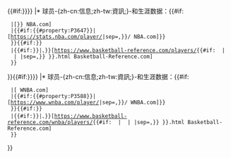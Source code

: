 {{#if:{{{nba|{{#property:P3647}}}}}{{{bbr|{{#property:P2685}}}}}
|* 球员-{zh-cn:信息;zh-tw:資訊;}-和生涯数据：{{#if:{{{nba|}}}
  |[{{ifnumber|{{{nba}}}|https://stats.nba.com/player/{{{nba}}}/|{{#ifeq:{{str find|{{{nba}}}|/}}|-1|https://www.nba.com/playerfile/{{lc:{{{nba}}}}}|https://www.nba.com/players/{{{nba}}}}}}} NBA.com]
  |{{#if:{{#property:P3647}}|[https://stats.nba.com/player/{{First word|1={{#property:P3647}}|sep=,}}/ NBA.com]{{EditAtWikidata|nbsp=y|pid=P3647}}}}
  }}{{#if:{{{bbr|{{#property:P2685}}}}}
  |{{#if:{{{nba|{{#property:P3647}}}}}|、}}[https://www.basketball-reference.com/players/{{#if: {{{bbr|}}} | {{{bbr}}} | {{First word|1={{#property:P2685}}|sep=,}} }}.html Basketball-Reference.com]{{EditAtWikidata|nbsp=y|pid=P2685|{{{bbr|}}}}}
  }}
}}{{#if:{{{wnba|{{#property:P3588}}}}}{{{wbbr|{{#property:P4561}}}}}
|* 球员-{zh-cn:信息;zh-tw:資訊;}-和生涯数据：{{#if:{{{wnba|}}}
  |[{{ifnumber|{{{wnba}}}|https://stats.wnba.com/player/{{{wnba}}}/|https://www.wnba.com/player/{{{wnba}}}/}} WNBA.com]
  |{{#if:{{#property:P3588}}|[https://www.wnba.com/player/{{First word|1={{#property:P3588}}|sep=,}}/ WNBA.com]{{EditAtWikidata|nbsp=y|pid=P3588}}}}
  }}{{#if:{{{wbbr|{{#property:P4561}}}}}
  |{{#if:{{{wnba|{{#property:P3588}}}}}|、}}[https://www.basketball-reference.com/wnba/players/{{#if: {{{wbbr|}}} | {{{wbbr}}} | {{First word|1={{#property:P4561}}|sep=,}} }}.html Basketball-Reference.com]{{EditAtWikidata|nbsp=y|pid=P4561|{{{wbbr|}}}}}
  }}
}}<noinclude>
{{Documentation}}
</noinclude>